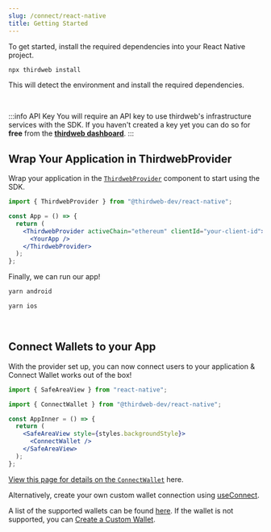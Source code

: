 ```yaml
---
slug: /connect/react-native
title: Getting Started
---
```



To get started, install the required dependencies into your React Native project.

```bash
npx thirdweb install
```

This will detect the environment and install the required dependencies.

<br />

:::info API Key
You will require an API key to use thirdweb's infrastructure services with the SDK. If you haven't created a key yet you can do so for **free** from the [**thirdweb dashboard**](https://thirdweb.com/create-api-key).
:::

## Wrap Your Application in ThirdwebProvider

Wrap your application in the [`ThirdwebProvider`](/react/react.thirdwebprovider) component to start using the SDK.

```jsx
import { ThirdwebProvider } from "@thirdweb-dev/react-native";

const App = () => {
  return (
    <ThirdwebProvider activeChain="ethereum" clientId="your-client-id">
      <YourApp />
    </ThirdwebProvider>
  );
};
```

Finally, we can run our app!

```sh
yarn android
```

```sh
yarn ios
```

<br />

## Connect Wallets to your App

With the provider set up, you can now connect users to your application & Connect Wallet works out of the box!

```jsx
import { SafeAreaView } from "react-native";

import { ConnectWallet } from "@thirdweb-dev/react-native";

const AppInner = () => {
  return (
    <SafeAreaView style={styles.backgroundStyle}>
      <ConnectWallet />
    </SafeAreaView>
  );
};
```

[View this page for details on the `ConnectWallet`](/connect/react-native/connect-wallet) here.

Alternatively, create your own custom wallet connection using [useConnect](/connect/use-connect).

A list of the supported wallets can be found [here](/connect/react-native/supported-wallets).
If the wallet is not supported, you can [Create a Custom Wallet](/connect/react-native/custom-wallet).
